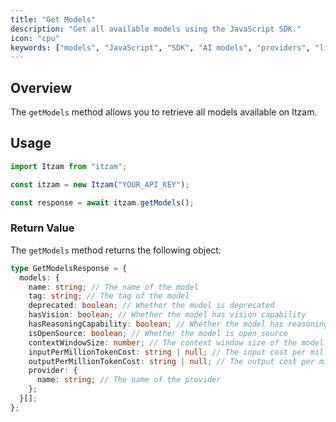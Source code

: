 ```yaml
---
title: "Get Models"
description: "Get all available models using the JavaScript SDK."
icon: "cpu"
keywords: ["models", "JavaScript", "SDK", "AI models", "providers", "list"]
---
```


## Overview

The `getModels` method allows you to retrieve all models available on Itzam.

## Usage

```typescript
import Itzam from "itzam";

const itzam = new Itzam("YOUR_API_KEY");

const response = await itzam.getModels();
```

### Return Value

The `getModels` method returns the following object:

```typescript
type GetModelsResponse = {
  models: {
    name: string; // The name of the model
    tag: string; // The tag of the model
    deprecated: boolean; // Whether the model is deprecated
    hasVision: boolean; // Whether the model has vision capability
    hasReasoningCapability: boolean; // Whether the model has reasoning capability
    isOpenSource: boolean; // Whether the model is open source
    contextWindowSize: number; // The context window size of the model
    inputPerMillionTokenCost: string | null; // The input cost per million tokens of the model
    outputPerMillionTokenCost: string | null; // The output cost per million tokens of the model
    provider: {
      name: string; // The name of the provider
    };
  }[];
};
```
